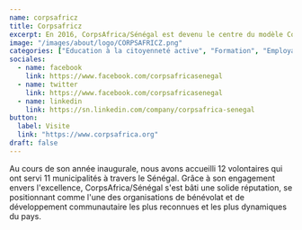 ```yaml
---
name: corpsafricz
title: Corpsafricz
excerpt: En 2016, CorpsAfrica/Sénégal est devenu le centre du modèle CorpsAfrica en Afrique de l'Ouest, établissant le premier programme francophone.
image: "/images/about/logo/CORPSAFRICZ.png"
categories: ["Education à la citoyenneté active", "Formation", "Employabilité et développement communautaire"]
sociales:
  - name: facebook
    link: https://www.facebook.com/corpsafricasenegal
  - name: twitter
    link: https://www.facebook.com/corpsafricasenegal
  - name: linkedin
    link: https://sn.linkedin.com/company/corpsafrica-senegal
button:
  label: Visite
  link: "https://www.corpsafrica.org"
draft: false
---
```


Au cours de son année inaugurale, nous avons accueilli 12 volontaires qui ont servi 11 municipalités à travers le Sénégal. Grâce à son engagement envers l'excellence, CorpsAfrica/Sénégal s'est bâti une solide réputation, se positionnant comme l'une des organisations de bénévolat et de développement communautaire les plus reconnues et les plus dynamiques du pays.